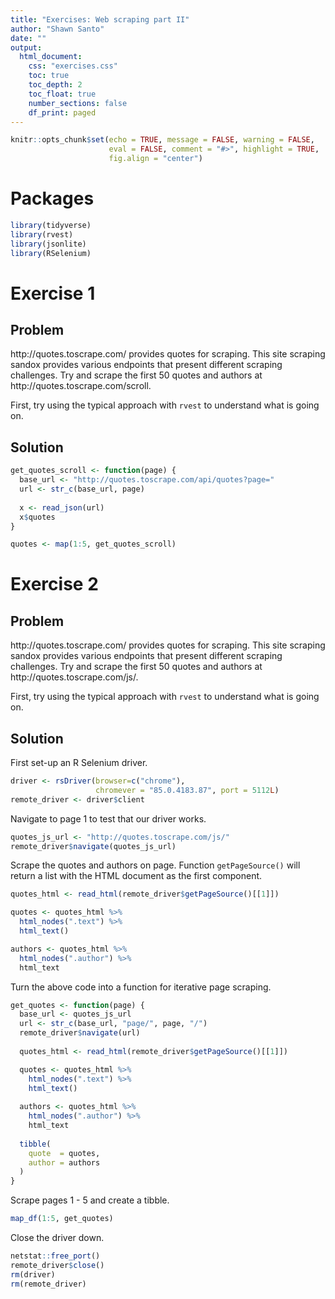 ```yaml
---
title: "Exercises: Web scraping part II"
author: "Shawn Santo"
date: ""
output: 
  html_document:
    css: "exercises.css"
    toc: true
    toc_depth: 2
    toc_float: true
    number_sections: false
    df_print: paged
---
```


```r
knitr::opts_chunk$set(echo = TRUE, message = FALSE, warning = FALSE, 
                      eval = FALSE, comment = "#>", highlight = TRUE,
                      fig.align = "center")
```

# Packages

```r
library(tidyverse)
library(rvest)
library(jsonlite)
library(RSelenium)
```

# Exercise 1 {.tabset .tabset-fade .tabset-pills}

## Problem

http://quotes.toscrape.com/ provides quotes for scraping. This site scraping 
sandox provides various endpoints that present different scraping challenges. 
Try and scrape the first 50 quotes and authors at 
http://quotes.toscrape.com/scroll.

First, try using the typical approach with `rvest` to understand what is 
going on.

## Solution

```r
get_quotes_scroll <- function(page) {
  base_url <- "http://quotes.toscrape.com/api/quotes?page="
  url <- str_c(base_url, page)
  
  x <- read_json(url)
  x$quotes
}

quotes <- map(1:5, get_quotes_scroll)
```

# Exercise 2 {.tabset .tabset-fade .tabset-pills}

## Problem

http://quotes.toscrape.com/ provides quotes for scraping. This site scraping 
sandox provides various endpoints that present different scraping challenges. 
Try and scrape the first 50 quotes and authors at 
http://quotes.toscrape.com/js/.

First, try using the typical approach with `rvest` to understand what is 
going on.

## Solution

First set-up an R Selenium driver.

```r
driver <- rsDriver(browser=c("chrome"), 
                   chromever = "85.0.4183.87", port = 5112L)
remote_driver <- driver$client
```

Navigate to page 1 to test that our driver works.

```r
quotes_js_url <- "http://quotes.toscrape.com/js/"
remote_driver$navigate(quotes_js_url)
```

Scrape the quotes and authors on page. Function `getPageSource()` will
return a list with the HTML document as the first component.

```r
quotes_html <- read_html(remote_driver$getPageSource()[[1]])

quotes <- quotes_html %>% 
  html_nodes(".text") %>% 
  html_text()

authors <- quotes_html %>% 
  html_nodes(".author") %>% 
  html_text
```

Turn the above code into a function for iterative page scraping.

```r
get_quotes <- function(page) {
  base_url <- quotes_js_url
  url <- str_c(base_url, "page/", page, "/")
  remote_driver$navigate(url)
  
  quotes_html <- read_html(remote_driver$getPageSource()[[1]])

  quotes <- quotes_html %>% 
    html_nodes(".text") %>% 
    html_text()
  
  authors <- quotes_html %>% 
    html_nodes(".author") %>% 
    html_text
  
  tibble(
    quote  = quotes,
    author = authors
  )
}
```

Scrape pages 1 - 5 and create a tibble.

```r
map_df(1:5, get_quotes)
```

Close the driver down.

```r
netstat::free_port()
remote_driver$close()
rm(driver)
rm(remote_driver)
```




